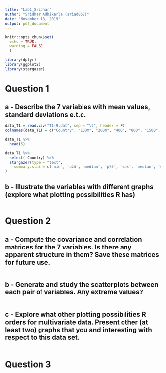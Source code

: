 ```yaml
---
title: "Lab1_Sridhar"
author: "Sridhar Adhikarla (sriad858)"
date: "November 18, 2019"
output: pdf_document
---
```


```r
knitr::opts_chunk$set(
  echo = TRUE,
  warning = FALSE
  )
```

```r
library(dplyr)
library(ggplot2)
library(stargazer)
```


# Question 1

## a - Describe the 7 variables with mean values, standard deviations e.t.c.

```r
data_T1 = read.csv("T1-9.dat", sep = "\t", header = F)
colnames(data_T1) = c("Country", "100m", "200m", "400", "800", "1500", "3000", "marathon")

data_T1 %>% 
  head(5)

data_T1 %>%
  select(-Country) %>%
  stargazer(type = "text", 
    summary.stat = c("min", "p25", "median", "p75", "max", "median", "sd")
)
```

## b - Illustrate the variables with different graphs (explore what plotting possibilities R has)

```r
```

# Question 2

## a - Compute the covariance and correlation matrices for the 7 variables. Is there any apparent structure in them? Save these matrices for future use.

```r
```

## b - Generate and study the scatterplots between each pair of variables. Any extreme values?

```r
```

## c - Explore what other plotting possibilities R orders for multivariate data. Present other (at least two) graphs that you and interesting with respect to this data set.

```r
```

# Question 3

```r
```